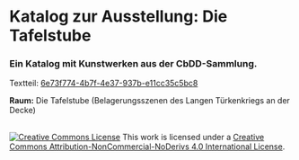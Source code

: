 # Katalog zur Ausstellung: Die Tafelstube

### Ein Katalog mit Kunstwerken aus der CbDD-Sammlung. 
Textteil: [6e73f774-4b7f-4e37-937b-e11cc35c5bc8](https://www.deckenmalerei.eu/42d06165-58e7-4653-bfe4-3d5f7091fc33#7fb9a718-7e18-4053-81d9-3689f3f65548)

<b>Raum:</b> Die Tafelstube (Belagerungsszenen des Langen Türkenkriegs an der Decke)<br/>
<br/>

<a rel="license" href="https://creativecommons.org/licenses/by-nc-nd/4.0/"><img alt="Creative Commons License" style="border-width:0" src="https://licensebuttons.net/l/by-nc-nd/4.0/88x31.png" /></a> This work is licensed under a <a rel="license" href="https://creativecommons.org/licenses/by-nc-nd/4.0/">Creative Commons Attribution-NonCommercial-NoDerivs 4.0 International License</a>.

